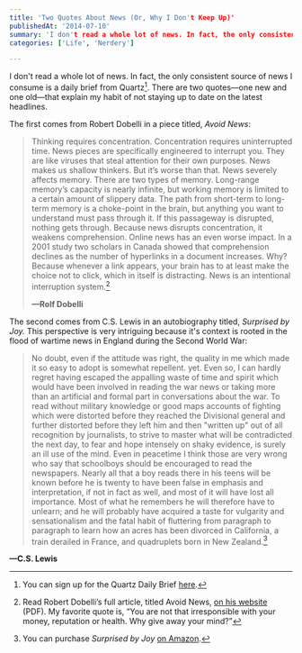 ```yaml
---
title: 'Two Quotes About News (Or, Why I Don't Keep Up)'
publishedAt: '2014-07-10'
summary: 'I don't read a whole lot of news. In fact, the only consistent source of news I consume is a daily brief from Quartz[^1]. There are two quotes—one new and one old—that explain my habit of not staying...'
categories: ['Life', 'Nerdery']

---
```


I don't read a whole lot of news. In fact, the only consistent source of news I consume is a daily brief from Quartz[^1]. There are two quotes—one new and one old—that explain my habit of not staying up to date on the latest headlines.

The first comes from Robert Dobelli in a piece titled, *Avoid News*:

> Thinking requires concentration. Concentration requires uninterrupted time. News pieces are specifically engineered to interrupt you. They are like viruses that steal attention for their own purposes. News makes us shallow thinkers. But it’s worse than that. News severely affects memory. There are two types of memory. Long-range memory’s capacity is nearly infinite, but working memory is limited to a certain amount of slippery data. The path from short-term to long-term memory is a choke-point in the brain, but anything you want to understand must pass through it. If this passageway is disrupted, nothing gets through. Because news disrupts concentration, it weakens comprehension. Online news has an even worse impact. In a 2001 study two scholars in Canada showed that comprehension declines as the number of hyperlinks in a document increases. Why? Because whenever a link appears, your brain has to at least make the choice not to click, which in itself is distracting. News is an intentional interruption system.[^2]
> 
> **—Rolf Dobelli**

The second comes from C.S. Lewis in an autobiography titled, *Surprised by Joy.* This perspective is very intriguing because it's context is rooted in the flood of wartime news in England during the Second World War:

> No doubt, even if the attitude was right, the quality in me which made it so easy to adopt is somewhat repellent. yet. Even so, I can hardly regret having escaped the appalling waste of time and spirit which would have been involved in reading the war news or taking more than an artificial and formal part in conversations about the war. To read without military knowledge or good maps accounts of fighting which were distorted before they reached the Divisional general and further distorted before they left him and then "written up" out of all recognition by journalists, to strive to master what will be contradicted the next day, to fear and hope intensely on shaky evidence, is surely an ill use of the mind. Even in peacetime I think those are very wrong who say that schoolboys should be encouraged to read the newspapers. Nearly all that a boy reads there in his teens will be known before he is twenty to have been false in emphasis and interpretation, if not in fact as well, and most of it will have lost all importance. Most of what he remembers he will therefore have to unlearn; and he will probably have acquired a taste for vulgarity and sensationalism and the fatal habit of fluttering from paragraph to paragraph to learn how an acres has been divorced in California, a train derailed in France, and quadruplets born in New Zealand.[^3]

**—C.S. Lewis**

[^1]: You can sign up for the Quartz Daily Brief [here](https://ssl.qz.com/brief).



[^2]: Read Robert Dobelli’s full article, titled Avoid News, [on his website](http://dobelli.com/wp-content/uploads/2010/08/Avoid_News_Part1_TEXT.pdf) (PDF). My favorite quote is, “You are not that irresponsible with your money, reputation or health. Why give away your mind?”



[^3]: You can purchase *Surprised by Joy* [on Amazon](http://www.amazon.com/Surprised-Joy-Shape-Early-Life/dp/0156870118).
